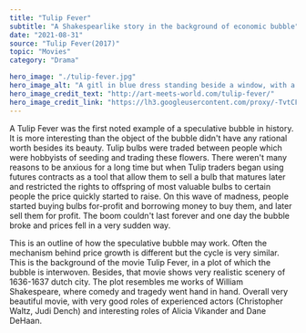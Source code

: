 ---
title: "Tulip Fever"
subtitle: "A Shakespearlike story in the background of economic bubble"
date: "2021-08-31"
source: "Tulip Fever(2017)"
topic: "Movies"
category: "Drama"

hero_image: "./tulip-fever.jpg"
hero_image_alt: "A gitl in blue dress standing beside a window, with a orange tulip in hand"
hero_image_credit_text: "http://art-meets-world.com/tulip-fever/"
hero_image_credit_link: "https://lh3.googleusercontent.com/proxy/-TvtCF4Um1UbqPZf0EwFYLLLVeSvfEXc8z8MMbycIQKsxdjJOoLuWmTyNof9UJ6B45PSo71wRxfVioXonIwLyF_EJRljHsFlF5rCD1k2isbp-eZXc2hHM887hVZ4utFIBtAn7Ord0qRQ2pbQbhff1ca5"
---

A Tulip Fever was the first noted example of a speculative bubble
in history. It is more interesting than the object of the
bubble didn't have any rational worth besides its beauty. Tulip bulbs
were traded between people which were hobbyists of seeding and trading these flowers. There weren't many reasons to be anxious for a long time
but when Tulip traders began using futures contracts as a tool
that allow them to sell a bulb that matures later and restricted
the rights to offspring of most valuable bulbs to certain people
the price quickly started to raise. On this wave of madness, people started
buying bulbs for-profit and borrowing money to buy them, and later
sell them for profit. The boom couldn't last forever and one day
the bubble broke and prices fell in a very sudden way.

This is an outline of how the speculative bubble may work. Often the mechanism behind price growth is different but the cycle is very similar. This is the background of the movie Tulip Fever, in a plot of which
the bubble is interwoven. Besides, that movie shows very realistic
scenery of 1636-1637 dutch city. The plot resembles me works
of William Shakespeare, where comedy and tragedy went hand in hand.
Overall very beautiful movie, with very good roles of experienced 
actors (Christopher Waltz, Judi Dench) and interesting roles of 
Alicia Vikander and Dane DeHaan.



